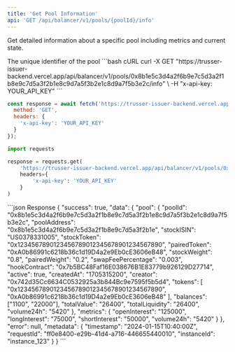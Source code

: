 ```yaml
---
title: 'Get Pool Information'
api: 'GET /api/balancer/v1/pools/{poolId}/info'
---
```


Get detailed information about a specific pool including metrics and current state.

<ParamField path="poolId" type="string" required>
  The unique identifier of the pool
</ParamField>

<RequestExample>
```bash cURL
curl -X GET "https://trusser-issuer-backend.vercel.app/api/balancer/v1/pools/0x8b1e5c3d4a2f6b9e7c5d3a2f1b8e9c7d5a3f2b1e8c9d7a5f3b2e1c8d9a7f5b3e2c/info" \
  -H "x-api-key: YOUR_API_KEY"
```

```javascript JavaScript
const response = await fetch('https://trusser-issuer-backend.vercel.app/api/balancer/v1/pools/0x8b1e5c3d4a2f6b9e7c5d3a2f1b8e9c7d5a3f2b1e8c9d7a5f3b2e1c8d9a7f5b3e2c/info', {
  method: 'GET',
  headers: {
    'x-api-key': 'YOUR_API_KEY'
  }
});
```

```python Python
import requests

response = requests.get(
    'https://trusser-issuer-backend.vercel.app/api/balancer/v1/pools/0x8b1e5c3d4a2f6b9e7c5d3a2f1b8e9c7d5a3f2b1e8c9d7a5f3b2e1c8d9a7f5b3e2c/info',
    headers={
        'x-api-key': 'YOUR_API_KEY'
    }
)
```
</RequestExample>

<ResponseExample>
```json Response
{
  "success": true,
  "data": {
    "pool": {
      "poolId": "0x8b1e5c3d4a2f6b9e7c5d3a2f1b8e9c7d5a3f2b1e8c9d7a5f3b2e1c8d9a7f5b3e2c",
      "poolAddress": "0x8b1e5c3d4a2f6b9e7c5d3a2f1b8e9c7d5a3f2b1e",
      "stockISIN": "US0378331005",
      "stockToken": "0x1234567890123456789012345678901234567890",
      "pairedToken": "0xA0b86991c6218b36c1d19D4a2e9Eb0cE3606eB48",
      "stockWeight": "0.8",
      "pairedWeight": "0.2",
      "swapFeePercentage": "0.003",
      "hookContract": "0x7b5BC48Faf16E038676B1E83779b926129D27714",
      "active": true,
      "createdAt": "1705315200",
      "creator": "0x742d35Cc6634C0532925a3b844Bc9e7595f5b5d4",
      "tokens": [
        "0x1234567890123456789012345678901234567890",
        "0xA0b86991c6218b36c1d19D4a2e9Eb0cE3606eB48"
      ],
      "balances": ["1100", "22000"],
      "totalValue": "26400",
      "totalLiquidity": "26400",
      "volume24h": "5420"
    },
    "metrics": {
      "openInterest": "125000",
      "longInterest": "75000",
      "shortInterest": "50000",
      "volume24h": "5420"
    }
  },
  "error": null,
  "metadata": {
    "timestamp": "2024-01-15T10:40:00Z",
    "requestId": "ff0e8400-e29b-41d4-a716-446655440010",
    "instanceId": "instance_123"
  }
}
```
</ResponseExample>